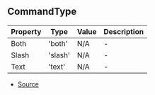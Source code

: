 ## CommandType

| Property | Type    | Value | Description |
| -------- | ------- | ----- | ----------- |
| Both     | 'both'  | N/A   | -           |
| Slash    | 'slash' | N/A   | -           |
| Text     | 'text'  | N/A   | -           |

- [Source](https://github.com/DuroCodes/spark/blob/d7098ec/packages/handler/src/types/command.ts#L15)
